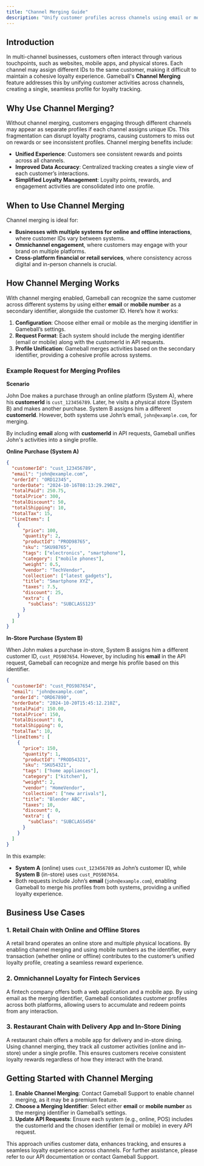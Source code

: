 ```yaml
---
title: "Channel Merging Guide"
description: "Unify customer profiles across channels using email or mobile as merging identifiers."
---
```


## Introduction

In multi-channel businesses, customers often interact through various touchpoints, such as websites, mobile apps, and physical stores. Each channel may assign different IDs to the same customer, making it difficult to maintain a cohesive loyalty experience. Gameball's **Channel Merging** feature addresses this by unifying customer activities across channels, creating a single, seamless profile for loyalty tracking.

## Why Use Channel Merging?

Without channel merging, customers engaging through different channels may appear as separate profiles if each channel assigns unique IDs. This fragmentation can disrupt loyalty programs, causing customers to miss out on rewards or see inconsistent profiles. Channel merging benefits include:

- **Unified Experience**: Customers see consistent rewards and points across all channels.
- **Improved Data Accuracy**: Centralized tracking creates a single view of each customer’s interactions.
- **Simplified Loyalty Management**: Loyalty points, rewards, and engagement activities are consolidated into one profile.

## When to Use Channel Merging

Channel merging is ideal for:

- **Businesses with multiple systems for online and offline interactions**, where customer IDs vary between systems.
- **Omnichannel engagement**, where customers may engage with your brand on multiple platforms.
- **Cross-platform financial or retail services**, where consistency across digital and in-person channels is crucial.

## How Channel Merging Works

With channel merging enabled, Gameball can recognize the same customer across different systems by using either **email** or **mobile number** as a secondary identifier, alongside the customer ID. Here’s how it works:

1. **Configuration**: Choose either email or mobile as the merging identifier in Gameball’s settings.
2. **Request Format**: Each system should include the merging identifier (email or mobile) along with the customerId in API requests.
3. **Profile Unification**: Gameball merges activities based on the secondary identifier, providing a cohesive profile across systems.

### Example Request for Merging Profiles

**Scenario**

John Doe makes a purchase through an online platform (System A), where his **customerId** is `cust_123456789`. Later, he visits a physical store (System B) and makes another purchase. System B assigns him a different **customerId**. However, both systems use John’s email, `john@example.com`, for merging.

By including **email** along with **customerId** in API requests, Gameball unifies John's activities into a single profile.

**Online Purchase (System A)**

```json
{
  "customerId": "cust_123456789",
  "email": "john@example.com",
  "orderId": "ORD12345",
  "orderDate": "2024-10-16T08:13:29.290Z",
  "totalPaid": 250.75,
  "totalPrice": 300,
  "totalDiscount": 50,
  "totalShipping": 10,
  "totalTax": 15,
  "lineItems": [
    {
      "price": 100,
      "quantity": 2,
      "productId": "PROD98765",
      "sku": "SKU98765",
      "tags": ["electronics", "smartphone"],
      "category": ["mobile phones"],
      "weight": 0.5,
      "vendor": "TechVendor",
      "collection": ["latest gadgets"],
      "title": "Smartphone XYZ",
      "taxes": 7.5,
      "discount": 25,
      "extra": {
        "subClass": "SUBCLASS123"
      }
    }
  ]
}
```

**In-Store Purchase (System B)**

When John makes a purchase in-store, System B assigns him a different customer ID, `cust_POS987654`. However, by including his **email** in the API request, Gameball can recognize and merge his profile based on this identifier.

```json
{
  "customerId": "cust_POS987654",
  "email": "john@example.com",
  "orderId": "ORD67890",
  "orderDate": "2024-10-20T15:45:12.210Z",
  "totalPaid": 150.00,
  "totalPrice": 150,
  "totalDiscount": 0,
  "totalShipping": 0,
  "totalTax": 10,
  "lineItems": [
    {
      "price": 150,
      "quantity": 1,
      "productId": "PROD54321",
      "sku": "SKU54321",
      "tags": ["home appliances"],
      "category": ["kitchen"],
      "weight": 2,
      "vendor": "HomeVendor",
      "collection": ["new arrivals"],
      "title": "Blender ABC",
      "taxes": 10,
      "discount": 0,
      "extra": {
        "subClass": "SUBCLASS456"
      }
    }
  ]
}
```

In this example:

- **System A** (online) uses `cust_123456789` as John’s customer ID, while **System B** (in-store) uses `cust_POS987654`.
- Both requests include John’s **email** (`john@example.com`), enabling Gameball to merge his profiles from both systems, providing a unified loyalty experience.

## Business Use Cases

### 1. Retail Chain with Online and Offline Stores

A retail brand operates an online store and multiple physical locations. By enabling channel merging and using mobile numbers as the identifier, every transaction (whether online or offline) contributes to the customer’s unified loyalty profile, creating a seamless reward experience.

### 2. Omnichannel Loyalty for Fintech Services

A fintech company offers both a web application and a mobile app. By using email as the merging identifier, Gameball consolidates customer profiles across both platforms, allowing users to accumulate and redeem points from any interaction.

### 3. Restaurant Chain with Delivery App and In-Store Dining

A restaurant chain offers a mobile app for delivery and in-store dining. Using channel merging, they track all customer activities (online and in-store) under a single profile. This ensures customers receive consistent loyalty rewards regardless of how they interact with the brand.

## Getting Started with Channel Merging

1. **Enable Channel Merging**: Contact Gameball Support to enable channel merging, as it may be a premium feature.
2. **Choose a Merging Identifier**: Select either **email** or **mobile number** as the merging identifier in Gameball’s settings.
3. **Update API Requests**: Ensure each system (e.g., online, POS) includes the customerId and the chosen identifier (email or mobile) in every API request.

This approach unifies customer data, enhances tracking, and ensures a seamless loyalty experience across channels. For further assistance, please refer to our API documentation or contact Gameball Support.
